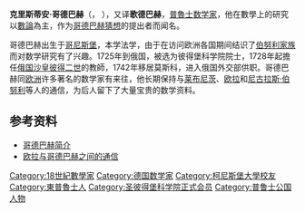 '''克里斯蒂安·哥德巴赫'''（{{lang|de|'''Christian Goldbach'''}}， {{bd|1690年|3月18日|1764年|11月20日|catIdx=G}}），又译'''歌德巴赫'''，[[普魯士|普魯士]][[数学家|数学家]]，他在數學上的研究以[[數論|數論]]為主，作为[[哥德巴赫猜想|哥德巴赫猜想]]的提出者而闻名。

哥德巴赫出生于[[哥尼斯堡|哥尼斯堡]]，本学法学，由于在访问欧洲各国期间结识了[[伯努利家族|伯努利家族]]而对数学研究有了兴趣。1725年到俄国，被选为彼得堡科学院院士，1728年起擔任[[俄国沙皇|俄国沙皇]][[彼得二世_(俄羅斯)|彼得二世]]的教師，1742年移居莫斯科，进入俄国外交部供职。哥德巴赫同[[欧洲|欧洲]]许多著名的数学家有来往，他长期保持与[[莱布尼茨|莱布尼茨]]、[[莱昂哈德·欧拉|欧拉]]和[[尼古拉一世·伯努利|尼古拉斯·伯努利]]等人的通信，为后人留下了大量宝贵的数学资料。

==参考资料==
*[http://www-history.mcs.st-andrews.ac.uk/Biographies/Goldbach.html 哥德巴赫简介] {{Wayback|url=http://www-history.mcs.st-andrews.ac.uk/Biographies/Goldbach.html |date=20191003005529 }}
*[http://www.math.dartmouth.edu/~euler/correspondence/correspondents/Goldbach.html 欧拉与哥德巴赫之间的通信]{{Wayback|url=http://www.math.dartmouth.edu/~euler/correspondence/correspondents/Goldbach.html |date=20140722131214 }}

{{Authority control}}
{{數學家小作品}}

{{DEFAULTSORT:Goldbach, Christian}}
[[Category:18世紀數學家|Category:18世紀數學家]]
[[Category:德国数学家|Category:德国数学家]]
[[Category:柯尼斯堡大學校友|Category:柯尼斯堡大學校友]]
[[Category:東普魯士人|Category:東普魯士人]]
[[Category:圣彼得堡科学院正式会员|Category:圣彼得堡科学院正式会员]]
[[Category:普鲁士公国人物|Category:普鲁士公国人物]]